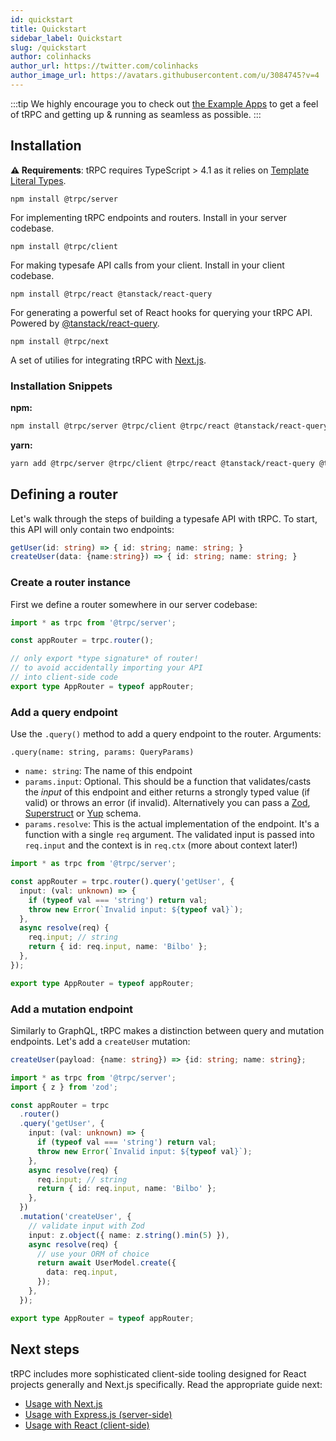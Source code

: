 ```yaml
---
id: quickstart
title: Quickstart
sidebar_label: Quickstart
slug: /quickstart
author: colinhacks
author_url: https://twitter.com/colinhacks
author_image_url: https://avatars.githubusercontent.com/u/3084745?v=4
---
```


:::tip
We highly encourage you to check out [the Example Apps](example-apps.md) to get a feel of tRPC and getting up & running as seamless as possible.
:::

## Installation

**⚠️ Requirements**: tRPC requires TypeScript > 4.1 as it relies on [Template Literal Types](https://www.typescriptlang.org/docs/handbook/2/template-literal-types.html).

`npm install @trpc/server`

For implementing tRPC endpoints and routers. Install in your server codebase.

`npm install @trpc/client`

For making typesafe API calls from your client. Install in your client codebase.

`npm install @trpc/react @tanstack/react-query`

For generating a powerful set of React hooks for querying your tRPC API. Powered by [@tanstack/react-query](https://react-query.tanstack.com/).

`npm install @trpc/next`

A set of utilies for integrating tRPC with [Next.js](https://nextjs.org/).

### Installation Snippets

**npm:**

```bash
npm install @trpc/server @trpc/client @trpc/react @tanstack/react-query @trpc/next
```

**yarn:**

```bash
yarn add @trpc/server @trpc/client @trpc/react @tanstack/react-query @trpc/next
```

## Defining a router

Let's walk through the steps of building a typesafe API with tRPC. To start, this API will only contain two endpoints:

```ts
getUser(id: string) => { id: string; name: string; }
createUser(data: {name:string}) => { id: string; name: string; }
```

### Create a router instance

First we define a router somewhere in our server codebase:

```ts title='server.ts'
import * as trpc from '@trpc/server';

const appRouter = trpc.router();

// only export *type signature* of router!
// to avoid accidentally importing your API
// into client-side code
export type AppRouter = typeof appRouter;
```

### Add a query endpoint

Use the `.query()` method to add a query endpoint to the router. Arguments:

`.query(name: string, params: QueryParams)`

- `name: string`: The name of this endpoint
- `params.input`: Optional. This should be a function that validates/casts the _input_ of this endpoint and either returns a strongly typed value (if valid) or throws an error (if invalid). Alternatively you can pass a [Zod](https://github.com/colinhacks/zod), [Superstruct](https://github.com/ianstormtaylor/superstruct) or [Yup](https://github.com/jquense/yup) schema.
- `params.resolve`: This is the actual implementation of the endpoint. It's a function with a single `req` argument. The validated input is passed into `req.input` and the context is in `req.ctx` (more about context later!)

```ts title='server.ts'
import * as trpc from '@trpc/server';

const appRouter = trpc.router().query('getUser', {
  input: (val: unknown) => {
    if (typeof val === 'string') return val;
    throw new Error(`Invalid input: ${typeof val}`);
  },
  async resolve(req) {
    req.input; // string
    return { id: req.input, name: 'Bilbo' };
  },
});

export type AppRouter = typeof appRouter;
```

### Add a mutation endpoint

Similarly to GraphQL, tRPC makes a distinction between query and mutation endpoints. Let's add a `createUser` mutation:

```ts
createUser(payload: {name: string}) => {id: string; name: string};
```

```ts title='server.ts'
import * as trpc from '@trpc/server';
import { z } from 'zod';

const appRouter = trpc
  .router()
  .query('getUser', {
    input: (val: unknown) => {
      if (typeof val === 'string') return val;
      throw new Error(`Invalid input: ${typeof val}`);
    },
    async resolve(req) {
      req.input; // string
      return { id: req.input, name: 'Bilbo' };
    },
  })
  .mutation('createUser', {
    // validate input with Zod
    input: z.object({ name: z.string().min(5) }),
    async resolve(req) {
      // use your ORM of choice
      return await UserModel.create({
        data: req.input,
      });
    },
  });

export type AppRouter = typeof appRouter;
```

## Next steps

tRPC includes more sophisticated client-side tooling designed for React projects generally and Next.js specifically. Read the appropriate guide next:

- [Usage with Next.js](nextjs)
- [Usage with Express.js (server-side)](express)
- [Usage with React (client-side)](react)
